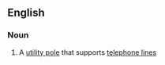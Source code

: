==English==

===Noun===
{{en-noun|sg=[[telephone]] [[pole]]}}

#{{British}} A [[utility pole]] that supports [[telephone line]]s